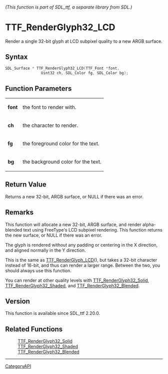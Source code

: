 ====== (This function is part of SDL_ttf, a separate library from SDL.) ======
= TTF_RenderGlyph32_LCD =

Render a single 32-bit glyph at LCD subpixel quality to a new ARGB surface.

== Syntax ==

<syntaxhighlight lang='c'>
SDL_Surface * TTF_RenderGlyph32_LCD(TTF_Font *font,
                Uint32 ch, SDL_Color fg, SDL_Color bg);
</syntaxhighlight>

== Function Parameters ==

{|
|'''font'''
|the font to render with.
|-
|'''ch'''
|the character to render.
|-
|'''fg'''
|the foreground color for the text.
|-
|'''bg'''
|the background color for the text.
|}

== Return Value ==

Returns a new 32-bit, ARGB surface, or NULL if there was an error.

== Remarks ==

This function will allocate a new 32-bit, ARGB surface, and render
alpha-blended text using FreeType's LCD subpixel rendering. This function
returns the new surface, or NULL if there was an error.

The glyph is rendered without any padding or centering in the X direction,
and aligned normally in the Y direction.

This is the same as [[TTF_RenderGlyph_LCD]](), but takes a 32-bit character
instead of 16-bit, and thus can render a larger range. Between the two, you
should always use this function.

You can render at other quality levels with [[TTF_RenderGlyph32_Solid]],
[[TTF_RenderGlyph32_Shaded]], and [[TTF_RenderGlyph32_Blended]].

== Version ==

This function is available since SDL_ttf 2.20.0.

== Related Functions ==

:[[TTF_RenderGlyph32_Solid]]
:[[TTF_RenderGlyph32_Shaded]]
:[[TTF_RenderGlyph32_Blended]]

----
[[CategoryAPI]]


